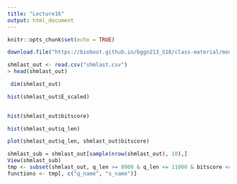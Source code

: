 ```yaml
---
title: "Lecture16"
output: html_document
---
```


```r
knitr::opts_chunk$set(echo = TRUE)
```


```r
download.file("https://bioboot.github.io/bggn213_S18/class-material/mouse.1.rna.fna.gz.x.cow.faa.crbl.csv.gz", "shmlast.csv")
```

```r
shmlast_out <- read.csv("shmlast.csv")
> head(shmlast_out)
```

```r
 dim(shmlast_out)
```

```r
hist(shmlast_out$E_scaled)
 

```

```r
hist(shmlast_out$bitscore) 

```

```r
hist(shmlast_out$q_len)

```

```r
plot(shmlast_out$q_len, shmlast_out$bitscore)

```

```r
shmlast_sub = shmlast_out[sample(nrow(shmlast_out), 10),]
View(shmlast_sub)
tmp <- subset(shmlast_out, q_len >= 8000 & q_len <= 11000 & bitscore <=2000)    
functions <- tmp[, c("q_name", "s_name")]

```

